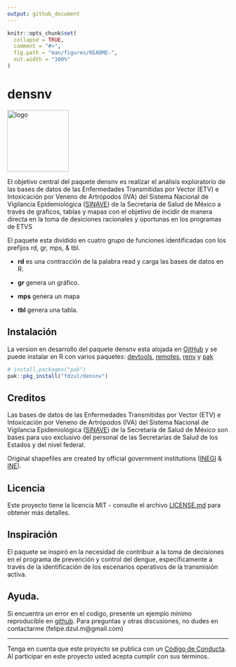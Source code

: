 ```yaml
---
output: github_document
---
```


<!-- README.md is generated from README.Rmd. Please edit that file -->

```r
knitr::opts_chunk$set(
  collapse = TRUE,
  comment = "#>",
  fig.path = "man/figures/README-",
  out.width = "100%"
)
```

# densnv

<!-- badges: start -->
<!-- badges: end -->

<img align="center" src="man/figures/logo.png" alt="logo" width="140">

El objetivo central del paquete densnv es realizar el análisis exploratorio de 
las bases de datos de las Enfermedades Transmitidas por Vector (ETV) e Intoxicación por Veneno de Artrópodos (IVA) del Sistema Nacional de Vigilancia Epidemiológica ([SINAVE](https://www.sinave.gob.mx)) de la Secretaría de Salud de México a través de graficos, tablas y mapas con el objetivo de incidir de manera directa en la toma de desiciones racionales y oportunas en los programas de ETVS

El paquete esta dividido en cuatro grupo de funciones identificadas con los prefijos rd, gr, mps, & tbl.

  - **rd** es una contracción de la palabra read y carga las bases de datos en R.
  
  - **gr** genera un gráfico.
  
  - **mps** genera un mapa
  
  - **tbl** genera una tabla.


## Instalación

La version en desarrollo del paquete densnv esta alojada en  [GitHub](https://github.com/) y se puede instalar en R con varios paquetes: [devtools](https://devtools.r-lib.org), [remotes](https://remotes.r-lib.org), [renv](https://rstudio.github.io/renv/articles/renv.html) y [pak](https://pak.r-lib.org)

``` r
# install.packages("pak")
pak::pkg_install("fdzul/densnv")
```


## Creditos

Las bases de datos de las Enfermedades Transmitidas por Vector (ETV) e Intoxicación por Veneno de Artrópodos (IVA) del Sistema Nacional de Vigilancia Epidemiológica ([SINAVE](https://www.sinave.gob.mx)) de la Secretaría de Salud de México son bases para uso exclusivo del personal de las Secretarías de Salud de los Estados y del nivel federal.

Original shapefiles are created by official government institutions ([INEGI](https://www.inegi.org.mx/temas/mg) & [INE](https://pautas.ine.mx/transparencia/mapas/)).

## Licencia


Este proyecto tiene la licencia MIT - consulte el archivo [LICENSE.md](LICENSE.md) para obtener más detalles.


## Inspiración

El paquete se inspiró en la necesidad de contribuir a la toma de decisiones en el programa de prevención y control del dengue, específicamente a través de la identificación de los escenarios operativos de la transmisión activa.

## Ayuda.

Si encuentra un error en el codigo, presente un ejemplo mínimo reproducible en [github](https://github.com/fdzul/densnv/issues). Para preguntas y otras discusiones, no dudes en contactarme (felipe.dzul.m@gmail.com)

-----
Tenga en cuenta que este proyecto se publica con un [Código de
Conducta](https://dplyr.tidyverse.org/CODE_OF_CONDUCT). Al participar en este proyecto usted acepta cumplir con sus términos.
